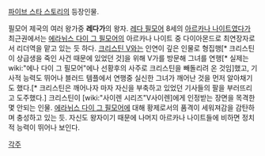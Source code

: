 [[파이브 스타 스토리]]의 등장인물.

필모어 제국의 여러 왕가중 '''레다가'''의 왕자.
[[레다 필모어]] 8세의 [[아르카나 나이트]]였다가 최근권에서는 [[에라뉘스 다이 그 필모어]]의 아르카나 나이트 중 다이아몬드로 최연장자로서 리더역을 맡고 있는 듯 하다.
[[크리스틴 V]]와는 인연이 깊은 인물로 형집행[* 크리스틴이 상급생을 죽인 사건 때문에 있었던 것]을 위해 V가를 방문해 그녀를 연행[* 실제는 wiki:"에나 다이 그 필모어"에나 선황후의 사주로 크리스틴을 빼돌리려 온 것임]했고, 기사적 능력도 뛰어나 블러드 템플에서 연행중 실신한 그녀가 깨어난 것을 먼저 알아채기도 했다.[* 크리스틴은 깨어나자 마자 자신을 부축하고 있었던 기사들의 팔을 부러뜨리고 도주했다.]
크리스틴이 [wiki:"사이렌 시리즈"V사이렌]에게 인정받는 장면을 목격한 몇 안되는 인물.
[[에라뉘스 다이 그 필모어]]에 대해 황제로서의 품격이 세워져감을 감탄하며 충성하고 있는 듯. 자신도 왕자이기 때문에 나머지 아르카나 나이트들에 비하면 정치적 능력이 뛰어나 보인다.

[[각주]]
